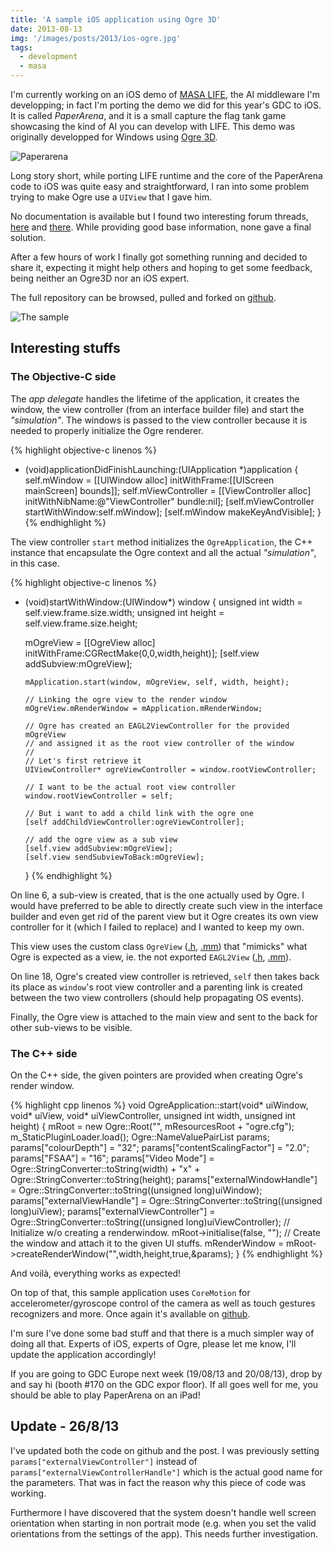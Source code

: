 ```yaml
---
title: 'A sample iOS application using Ogre 3D'
date: 2013-08-13
img: '/images/posts/2013/ios-ogre.jpg'
tags:
  - development
  - masa
---
```


I'm currently working on an iOS demo of [MASA LIFE](http://www.masalife.net),
the AI middleware I'm developping; in fact I'm porting the demo we did for this
year's GDC to iOS. It is called _PaperArena_, and it is a small capture the flag
tank game showcasing the kind of AI you can develop with LIFE. This demo was
originally developped for Windows using [Ogre 3D](http://www.ogre3d.org/).

![Paperarena](/images/posts/2013/paperarena.png)

Long story short, while porting LIFE runtime and the core of the PaperArena code
to iOS was quite easy and straightforward, I ran into some problem trying to
make Ogre use a `UIView` that I gave him.

No documentation is available but I found two interesting forum threads,
[here](http://www.ogre3d.org/forums/viewtopic.php?f=2&t=71508&hilit=externalviewhandle&sid=0c0d92ddd87f3f25af2ad8181a530e4f)
and
[there](http://www.ogre3d.org/forums/viewtopic.php?f=21&t=71904&hilit=externalviewhandle&sid=b148dd48905674e5895284aa903a0c1b).
While providing good base information, none gave a final solution.

After a few hours of work I finally got something running and decided to share
it, expecting it might help others and hoping to get some feedback, being
neither an Ogre3D nor an iOS expert.

The full repository can be browsed, pulled and forked on
[github](https://github.com/cloderic/ios-ogre).

![The sample](/images/posts/2013/ios-ogre.jpg)

## Interesting stuffs

### The Objective-C side

The _app delegate_ handles the lifetime of the application, it creates the
window, the view controller (from an interface builder file) and start the
_"simulation"_. The windows is passed to the view controller because it is
needed to properly initialize the Ogre renderer.

{% highlight objective-c linenos %}

- (void)applicationDidFinishLaunching:(UIApplication \*)application {
  self.mWindow = [[UIWindow alloc] initWithFrame:[[UIScreen mainScreen]
  bounds]]; self.mViewController = [[ViewController alloc]
  initWithNibName:@"ViewController" bundle:nil]; [self.mViewController
  startWithWindow:self.mWindow]; [self.mWindow makeKeyAndVisible]; }
  {% endhighlight %}

The view controller `start` method initializes the `OgreApplication`, the C++
instance that encapsulate the Ogre context and all the actual _"simulation"_, in
this case.

{% highlight objective-c linenos %}

- (void)startWithWindow:(UIWindow\*) window { unsigned int width =
  self.view.frame.size.width; unsigned int height = self.view.frame.size.height;

  mOgreView = [[OgreView alloc] initWithFrame:CGRectMake(0,0,width,height)];
  [self.view addSubview:mOgreView];

      mApplication.start(window, mOgreView, self, width, height);

      // Linking the ogre view to the render window
      mOgreView.mRenderWindow = mApplication.mRenderWindow;

      // Ogre has created an EAGL2ViewController for the provided mOgreView
      // and assigned it as the root view controller of the window
      //
      // Let's first retrieve it
      UIViewController* ogreViewController = window.rootViewController;

      // I want to be the actual root view controller
      window.rootViewController = self;

      // But i want to add a child link with the ogre one
      [self addChildViewController:ogreViewController];

      // add the ogre view as a sub view
      [self.view addSubview:mOgreView];
      [self.view sendSubviewToBack:mOgreView];

  } {% endhighlight %}

On line 6, a sub-view is created, that is the one actually used by Ogre. I would
have preferred to be able to directly create such view in the interface builder
and even get rid of the parent view but it Ogre creates its own view controller
for it (which I failed to replace) and I wanted to keep my own.

This view uses the custom class `OgreView`
([.h](https://github.com/cloderic/ios-ogre/blob/ff401891fcdc4e4ffd7e071cddce71d35fd9e067/OgreView.h),
[.mm](https://github.com/cloderic/ios-ogre/blob/ff401891fcdc4e4ffd7e071cddce71d35fd9e067/OgreView.mm))
that "mimicks" what Ogre is expected as a view, ie. the not exported `EAGL2View`
([.h](https://bitbucket.org/sinbad/ogre/src/baa48feb22e9f35088b521d336678847a9a71504/RenderSystems/GLES2/include/EAGL/OgreEAGL2View.h?at=v1-8),
[.mm](https://bitbucket.org/sinbad/ogre/src/baa48feb22e9f35088b521d336678847a9a71504/RenderSystems/GLES2/src/EAGL/OgreEAGL2View.mm?at=v1-8)).

On line 18, Ogre's created view controller is retrieved, `self` then takes back
its place as `window`'s root view controller and a parenting link is created
between the two view controllers (should help propagating OS events).

Finally, the Ogre view is attached to the main view and sent to the back for
other sub-views to be visible.

### The C++ side

On the C++ side, the given pointers are provided when creating Ogre's render
window.

{% highlight cpp linenos %} void OgreApplication::start(void* uiWindow, void*
uiView, void\* uiViewController, unsigned int width, unsigned int height) {
mRoot = new Ogre::Root("", mResourcesRoot + "ogre.cfg");
m_StaticPluginLoader.load(); Ogre::NameValuePairList params;
params["colourDepth"] = "32"; params["contentScalingFactor"] = "2.0";
params["FSAA"] = "16"; params["Video Mode"] =
Ogre::StringConverter::toString(width) + "x" +
Ogre::StringConverter::toString(height); params["externalWindowHandle"] =
Ogre::StringConverter::toString((unsigned long)uiWindow);
params["externalViewHandle"] = Ogre::StringConverter::toString((unsigned
long)uiView); params["externalViewController"] =
Ogre::StringConverter::toString((unsigned long)uiViewController); // Initialize
w/o creating a renderwindow. mRoot->initialise(false, ""); // Create the window
and attach it to the given UI stuffs. mRenderWindow =
mRoot->createRenderWindow("",width,height,true,&params); } {% endhighlight %}

And voilà, everything works as expected!

On top of that, this sample application uses `CoreMotion` for
accelerometer/gyroscope control of the camera as well as touch gestures
recognizers and more. Once again it's available on
[github](https://github.com/cloderic/ios-ogre).

I'm sure I've done some bad stuff and that there is a much simpler way of doing
all that. Experts of iOS, experts of Ogre, please let me know, I'll update the
application accordingly!

If you are going to GDC Europe next week (19/08/13 and 20/08/13), drop by and
say hi (booth #170 on the GDC expor floor). If all goes well for me, you should
be able to play PaperArena on an iPad!

## Update - 26/8/13

I've updated both the code on github and the post. I was previously setting
`params["externalViewController"]` instead of
`params["externalViewControllerHandle"]` which is the actual good name for the
parameters. That was in fact the reason why this piece of code was working.

Furthermore I have discovered that the system doesn't handle well screen
orientation when starting in non portrait mode (e.g. when you set the valid
orientations from the settings of the app). This needs further investigation.
